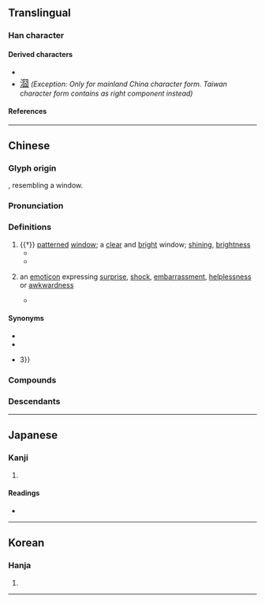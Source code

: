 {{also|冏}}
{{character info/new}}
==Translingual==

===Han character===
{{Han char|rn=31|rad=囗|as=04|sn=7|four=60227|canj=WCB|ids=⿴囗⿱八冂(G),⿴四冂(HTJK)}}

====Derived characters====
* {{l|mul|[[𦀝]], [[朙]], [[𡮀]], [[莔]], [[𥭮]], [[𡜸]], [[𢚊]], [[𥁰]], [[𧖸]], [[𣖇]]}}
* <font size=4, lang=zh-Hans>[[㴄#Translingual|㴄]]</font> ''(Exception: Only for mainland China character form. Taiwan character form contains <small>{{l|mul|⿴[[囗]]⿱[[儿]][[口]]}}</small> as right component instead)''

====References====
{{Han ref|kx=0217.100|dkj=04707|dj=0444.130|hdz=10715.120|uh=56E7}}

----

==Chinese==
{{was fwotd|2013|March|2|lang=zh}}
{{zh-forms|alt=冏,臦,臩}}

===Glyph origin===
{{Han etyl}}
{{liushu|p}}, resembling a window.

===Pronunciation===
{{zh-pron
|m=jiǒng
|c=gwing2
|mn=kéng
|w=2jion
|ma=Pronun 囧 mandarin.ogg
|ca=Pronounciation 囧 Yue-gwing2.oga
|mc=y
|oc=y
|cat=n,a
}}

===Definitions===
{{zh-hanzi}}

# {{†}} [[patterned]] [[window]]; a [[clear]] and [[bright]] window; [[shining]], [[brightness]]
#* {{zh-x|'''囧{jiǒng}'''，窗牖 麗廔{lóu} 闓明，象形。|'''Jiong''' — An open and light window. Pictographic.|ref=Shuowen|CL}}
#* {{zh-x|'''囧{jiǒng} 囧{jiǒng}''' 秋 月 明，憑 軒 詠 ^堯 ^老。|The moonlight at an autumn night was '''brightly clean'''; I leaned on the railing, chanting poems and savouring the logics of the ancient sages (lit. of {{w|Emperor Yao|Yao}} and {{w|Laozi}}).|ref=Jiang Yan, "Miscellaneous Poems — ''Imitation of Zhang Chuo's 'Miscellaneous Writing'''", from the anthology of ''{{w|Wen Xuan}}''}}
# {{lb|zh|neologism|slang|jocular}} an [[emoticon]] expressing [[surprise]], [[shock]], [[embarrassment]], [[helplessness]] or [[awkwardness]]
#* {{zh-x|而 那些 生活 在 光環 中 的 明星 和 名人 們，曾經 也 有 過 類似 的 經歷，他們 難忘 的 往事 中 也 不乏 趣聞 和 '''囧{jiǒng}''' 事……^李 ^想 在 高三 時 選擇 放棄 高考，卻 成功 創業，身價 上 億。|The celebrities and notabilities now living under spotlights used to have similar experiences; there was no lack of amusing anecdotes and '''embarrassing''' moments in their unforgettable pasts ... Li Xiang dropped out of school during the third year of high school, choosing not to take the University Entrance Examination. Instead, he successfully started an enterprise, now worth hundreds of millions.|ref=Xinhua, 《[http://big5.xinhuanet.com/gate/big5/news.xinhuanet.com/overseas/2011-06/07/c_121501794.htm 眾名人爆料高考囧事]》 ("''Celebrities reveal their embarrassing moments before/at the {{w|National Higher Education Entrance Examination|University Entrance Examination}}''")}}

====Synonyms====
* {{zh-l|Orz}}
* {{zh-l|囧rz}}
* {{zh-l|囧rz{{=}}3}}

===Compounds===
{{zh-der|囧囧|囧態}}

===Descendants===
{{CJKV|囧|きょう|j2=けい|경|quýnh}}

----

==Japanese==

===Kanji===
{{ja-kanji|grade=|rs=囗04}}

# {{defn|lang=ja|sort=囗04}}

====Readings====
* {{ja-readings|on=[[けい]] (kei), [[きょう]] (kyō)|kun=[[あきらか]] (akiraka)}}

----

==Korean==

===Hanja===
{{ko-hanja|빛나다|빛날|경}}

# {{hanja form of|경|to [[shine]]}}

----